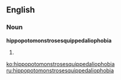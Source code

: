 ==English==

===Noun===
'''hippopotomonstrosesquippedaliophobia'''

# {{misspelling of|hippopotomonstrosesquipedaliophobia}}

[[ko:hippopotomonstrosesquippedaliophobia]]
[[ru:hippopotomonstrosesquippedaliophobia]]
